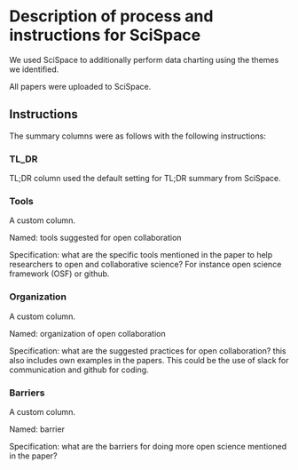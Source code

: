 # Description of process and instructions for SciSpace

We used SciSpace to additionally perform data charting using the themes
we identified.

All papers were uploaded to SciSpace.

## Instructions

The summary columns were as follows with the following instructions:

### TL_DR

TL;DR column used the default setting for TL;DR summary from SciSpace.

### Tools

A custom column.

Named: tools suggested for open collaboration

Specification: what are the specific tools mentioned in the paper to
help researchers to open and collaborative science? For instance open
science framework (OSF) or github.

### Organization

A custom column.

Named: organization of open collaboration

Specification: what are the suggested practices for open collaboration?
this also includes own examples in the papers. This could be the use of
slack for communication and github for coding.

### Barriers

A custom column.

Named: barrier

Specification: what are the barriers for doing more open science
mentioned in the paper?


